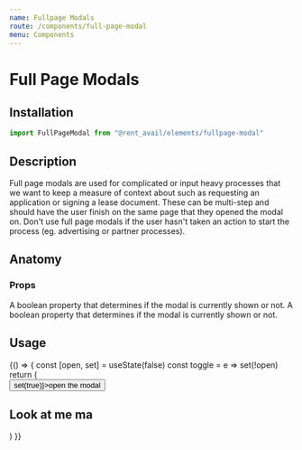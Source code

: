 ```yaml
---
name: Fullpage Modals
route: /components/full-page-modal
menu: Components
---
```



# Full Page Modals

<Status status="production" />

## Installation

```js
import FullPageModal from "@rent_avail/elements/fullpage-modal"
```

## Description

Full page modals are used for complicated or input heavy processes that we want to keep a measure of context about such as requesting an application or signing a lease document. These can be multi-step and should have the user finish on the same page that they opened the modal on. Don't use full page modals if the user hasn't taken an action to start the process (eg. advertising or partner processes).

## Anatomy

### Props

<Prop name="open" type="boolean" default="false">
  A boolean property that determines if the modal is currently shown or not.
</Prop>

<Prop name="toggle" type="function" defaultValue="() => null">
  A boolean property that determines if the modal is currently shown or not.
</Prop>

## Usage

<Playground>
  {() => {
    const [open, set] = useState(false)
    const toggle = e => set(!open)
    return (
      <div>
        <Button onClick={e => set(true)}>open the modal</Button>
        <FullPageModal open={open} toggle={toggle}>
          <h2>Look at me ma</h2>
        </FullPageModal>
      </div>
    )
  }}
</Playground>
